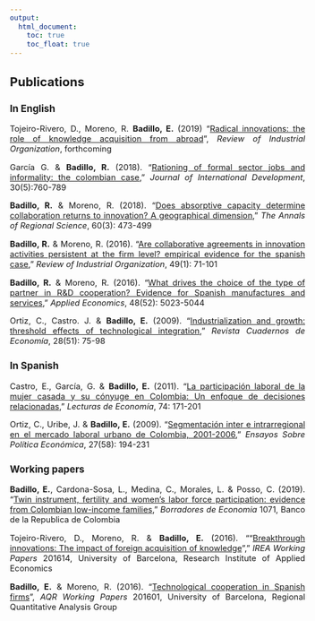 ---
output:
  html_document: 
    toc: true
    toc_float: true
---

<link rel="stylesheet" href="styles.css" type="text/css">

<style>
body {
text-align: justify}

body{ /* Normal  */
      font-size: 11pt;
  }
</style>


## **Publications**


### **In English**

Tojeiro-Rivero, D., Moreno, R. **Badillo, E.** (2019) "[Radical innovations: the role of knowledge acquisition from abroad](https://link.springer.com/article/10.1007/s11151-018-9659-3)", *Review of Industrial Organization*, forthcoming

García G. & **Badillo, R.** (2018). "[Rationing of formal sector jobs and informality: the colombian case](https://onlinelibrary.wiley.com/doi/abs/10.1002/jid.3310)," *Journal of International Development*, 30(5):760-789

**Badillo, R.** & Moreno, R. (2018). "[Does absorptive capacity determine collaboration returns to innovation? A geographical dimension](https://link.springer.com/article/10.1007/s00168-015-0696-7)," *The Annals of Regional Science*, 60(3): 473-499

**Badillo, R.** & Moreno, R. (2016). "[Are collaborative agreements in innovation activities persistent at the firm level? empirical evidence for the spanish case](https://link.springer.com/article/10.1007/s11151-015-9493-9)," *Review of Industrial Organization*, 49(1): 71-101

**Badillo, R.** & Moreno, R. (2016). "[What drives the choice of the type of partner in R&D cooperation? Evidence for Spanish manufactures and services](https://www.tandfonline.com/doi/abs/10.1080/00036846.2016.1170932)," *Applied Economics*, 48(52): 5023-5044

Ortiz, C., Castro. J. & **Badillo, E.** (2009). "[Industrialization and growth: threshold effects of technological integration](https://revistas.unal.edu.co/index.php/ceconomia/article/view/12069/32141)," *Revista Cuadernos de Economía*,  28(51): 75-98


### **In Spanish**

Castro, E., García, G. & **Badillo, E.** (2011). "[La participación laboral de la mujer casada y su cónyuge en Colombia: Un enfoque de decisiones relacionadas](http://aprendeenlinea.udea.edu.co/revistas/index.php/lecturasdeeconomia/article/view/9999/9225)," *Lecturas de Economía*, 74: 171-201

Ortiz, C., Uribe, J. & **Badillo, E.** (2009). "[Segmentación inter e intrarregional en el mercado laboral urbano de Colombia, 2001-2006](http://repositorio.banrep.gov.co/bitstream/handle/20.500.12134/6388/?sequence=1)," *Ensayos Sobre Política Económica*, 27(58): 194-231

### **Working papers**

**Badillo, E.**, Cardona-Sosa, L., Medina, C., Morales, L. & Posso, C. (2019). "[Twin instrument, fertility and women’s labor force participation: evidence from Colombian low-income families](http://repositorio.banrep.gov.co/bitstream/handle/20.500.12134/9675/be_1071.pdf?sequence=8&isAllowed=y)," *Borradores de Economia* 1071, Banco de la Republica de Colombia

Tojeiro-Rivero, D., Moreno, R. & **Badillo, E.** (2016). "“[Breakthrough innovations: The impact of foreign acquisition of knowledge](http://www.ub.edu/irea/working_papers/2016/201614.pdf)"," *IREA Working Papers* 201614, University of Barcelona, Research Institute of Applied Economics

**Badillo, E.** & Moreno, R. (2016). "[Technological cooperation in Spanish firms](http://www.ub.edu/irea/working_papers/2016/201601.pdf)”, *AQR Working Papers* 201601, University of Barcelona, Regional Quantitative Analysis Group
